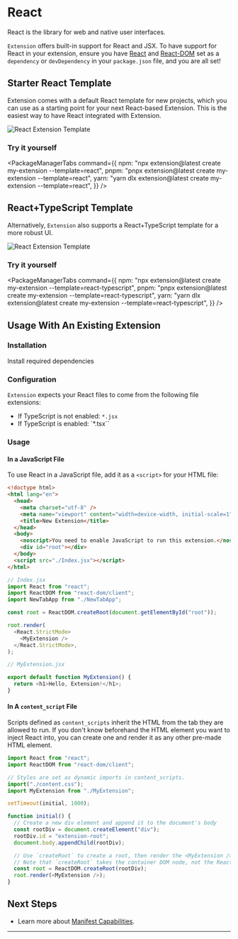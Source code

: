 
# React

React is the library for web and native user interfaces.

`Extension` offers built-in support for React and JSX. To have support for React in your extension, ensure you have [React](#) and [React-DOM]() set as a `dependency` or `devDependency` in your `package.json` file, and you are all set!

## Starter React Template

Extension comes with a default React template for new projects, which you can use as a starting point for your next React-based Extension. This is the easiest way to have React integrated with Extension.

![React Extension Template](../../../../../assets/guides/development/react-template.png)

### Try it yourself

<PackageManagerTabs
  command={{
    npm: "npx extension@latest create my-extension --template=react",
    pnpm: "pnpx extension@latest create my-extension --template=react",
    yarn: "yarn dlx extension@latest create my-extension --template=react",
  }}
/>

## React+TypeScript Template

Alternatively, `Extension` also supports a React+TypeScript template for a more robust UI.

![React Extension Template](../../../../../assets/guides/development/react-ts-template.png)

### Try it yourself

<PackageManagerTabs
  command={{
    npm: "npx extension@latest create my-extension --template=react-typescript",
    pnpm: "pnpx extension@latest create my-extension --template=react-typescript",
    yarn: "yarn dlx extension@latest create my-extension --template=react-typescript",
  }}
/>

## Usage With An Existing Extension

### Installation

Install required dependencies

<PackageManagerTabs command="install react react-dom @types/react @types/react-dom --save-dev" />

### Configuration

`Extension` expects your React files to come from the following file extensions:

- If TypeScript is not enabled: `*.jsx`
- If TypeScript is enabled: `\*.tsx``

### Usage

#### In a JavaScript File

To use React in a JavaScript file, add it as a `<script>` for your HTML file:

```html
<!doctype html>
<html lang="en">
  <head>
    <meta charset="utf-8" />
    <meta name="viewport" content="width=device-width, initial-scale=1" />
    <title>New Extension</title>
  </head>
  <body>
    <noscript>You need to enable JavaScript to run this extension.</noscript>
    <div id="root"></div>
  </body>
  <script src="./Index.jsx"></script>
</html>
```

```js
// Index.jsx
import React from "react";
import ReactDOM from "react-dom/client";
import NewTabApp from "./NewTabApp";

const root = ReactDOM.createRoot(document.getElementById("root"));

root.render(
  <React.StrictMode>
    <MyExtension />
  </React.StrictMode>,
);
```

```js
// MyExtension.jsx

export default function MyExtension() {
  return <h1>Hello, Extension!</h1>;
}
```

#### In A `content_script` File

Scripts defined as `content_scripts` inherit the HTML from the tab they are allowed to run. If you don't know beforehand the HTML element you want to inject React into, you can create one and render it as any other pre-made HTML element.

```js
import React from "react";
import ReactDOM from "react-dom/client";

// Styles are set as dynamic imports in content_scripts.
import("./content.css");
import MyExtension from "./MyExtension";

setTimeout(initial, 1000);

function initial() {
  // Create a new div element and append it to the document's body
  const rootDiv = document.createElement("div");
  rootDiv.id = "extension-root";
  document.body.appendChild(rootDiv);

  // Use `createRoot` to create a root, then render the <MyExtension /> component
  // Note that `createRoot` takes the container DOM node, not the React element
  const root = ReactDOM.createRoot(rootDiv);
  root.render(<MyExtension />);
}
```

## Next Steps

- Learn more about [Manifest Capabilities](../manifest-json/manifest-capabilities).

---
